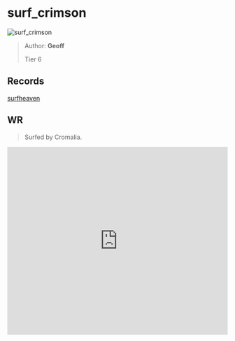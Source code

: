 
# surf_crimson

![surf_crimson](https://raw.githubusercontent.com/Sayt123/SurfMapPics/Maps-and-bonuses/csgo/surf_crimson.jpg)

> Author: **Geoff**
>
> Tier 6

## Records

[surfheaven](https://surfheaven.eu/map/surf_crimson)

## WR

> Surfed by Cromalia.

<iframe
width="100%"
height="430"
src="https://www.youtube.com/embed/7hX9oykjO7c"
frameborder="0"
allow="accelerometer; autoplay; clipboard-write; encrypted-media; gyroscope; picture-in-picture"
allowFullScreen
/>

```md

[Surf Timer] - Cromalia finished in 01:04:67 (WR -00:01:10). Improving by 00:04:21
[Surf Timer] - Cromalia beat the map record! Rank: 1/25

Previous WR holder: Caff


```
                